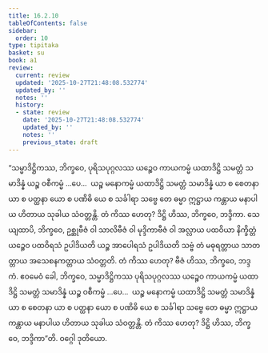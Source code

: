 ```yaml
---
title: 16.2.10
tableOfContents: false
sidebar:
  order: 10
type: tipitaka
basket: su
book: a1
review:
  current: review
  updated: '2025-10-27T21:48:08.532774'
  updated_by: ''
  notes: ''
  history:
  - state: review
    date: '2025-10-27T21:48:08.532774'
    updated_by: ''
    notes: ''
    previous_state: draft
---
```



<ReviewStatus review={frontmatter.review} showDetails={true} />

<HypothesisAnnotation frontmatter={frontmatter} />

<DynamicBreadcrumb />

<Division number="307" book="a1" e="ch" v="15" p="34">

<Paragraph number="395" book="a1">
“သမ္မာဒိဋ္ဌိကဿ, ဘိက္ခဝေ, ပုရိသပုဂ္ဂလဿ ယဉ္စေဝ ကာယကမ္မံ ယထာဒိဋ္ဌိ သမတ္တံ သမာဒိန္နံ ယဉ္စ ဝစီကမ္မံ …ပေ…  ယဉ္စ မနောကမ္မံ ယထာဒိဋ္ဌိ သမတ္တံ သမာဒိန္နံ ယာ စ စေတနာ ယာ စ ပတ္ထနာ ယော စ ပဏိဓိ ယေ စ သင်္ခါရာ သဗ္ဗေ တေ ဓမ္မာ ဣဋ္ဌာယ ကန္တာယ မနာပါယ ဟိတာယ သုခါယ သံဝတ္တန္တိ. တံ ကိဿ ဟေတု? ဒိဋ္ဌိ ဟိဿ, ဘိက္ခဝေ, ဘဒ္ဒိကာ. သေယျထာပိ, ဘိက္ခဝေ, ဥစ္ဆုဗီဇံ ဝါ သာလိဗီဇံ ဝါ မုဒ္ဒိကာဗီဇံ ဝါ အလ္လာယ ပထဝိယာ နိက္ခိတ္တံ ယဉ္စေဝ ပထဝိရသံ ဥပါဒိယတိ ယဉ္စ အာပေါရသံ ဥပါဒိယတိ သဗ္ဗံ တံ မဓုရတ္တာယ သာတတ္တာယ အသေစနကတ္တာယ သံဝတ္တတိ. တံ ကိဿ ဟေတု? ဗီဇံ ဟိဿ, ဘိက္ခဝေ, ဘဒ္ဒကံ. ဧဝမေဝံ ခေါ, ဘိက္ခဝေ, သမ္မာဒိဋ္ဌိကဿ ပုရိသပုဂ္ဂလဿ ယဉ္စေဝ ကာယကမ္မံ ယထာဒိဋ္ဌိ သမတ္တံ သမာဒိန္နံ ယဉ္စ ဝစီကမ္မံ …ပေ…  ယဉ္စ မနောကမ္မံ ယထာဒိဋ္ဌိ သမတ္တံ သမာဒိန္နံ ယာ စ စေတနာ ယာ စ ပတ္ထနာ ယော စ ပဏိဓိ ယေ စ သင်္ခါရာ သဗ္ဗေ တေ ဓမ္မာ ဣဋ္ဌာယ ကန္တာယ မနာပါယ ဟိတာယ သုခါယ သံဝတ္တန္တိ. တံ ကိဿ ဟေတု? ဒိဋ္ဌိ ဟိဿ, ဘိက္ခဝေ, ဘဒ္ဒိကာ”တိ.

</Paragraph>
</Division>

<Paragraph number="396" type="center" book="a1">
ဝဂ္ဂေါ ဒုတိယော.
</Paragraph>